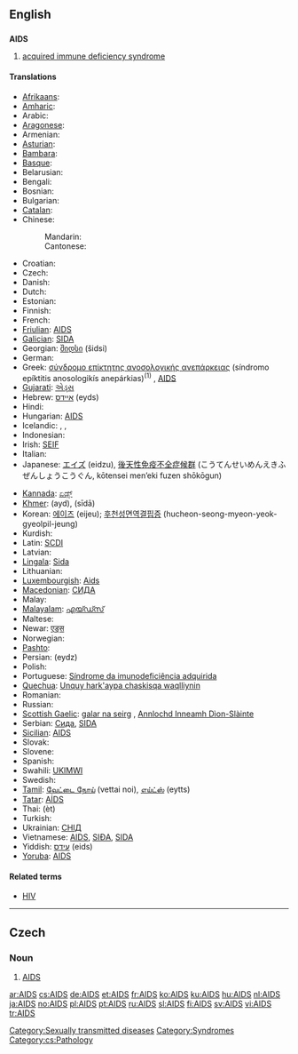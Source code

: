{{see|aids}}
==English==
{{wikipedia}}

==={{acronym}}===
'''AIDS'''

# {{disease}} [[acquired immune deficiency syndrome]]

====Translations====
{{trans-top|acquired immune deficiency syndrome}}
* [[Afrikaans]]: {{t|af|Vigs|xs=Afrikaans}}
* [[Amharic]]: {{t|am|ኤድስ|xs=Amharic}}
* Arabic: {{t|ar|متلازمة نقص المناعة المكتسبة|f|sc=Arab}}
* [[Aragonese]]: {{t-|an|SIDA|xs=Aragonese}}
* Armenian: {{t|hy|ՁԻԱՀ|tr=DZIAH|sc=Hayeren|xs=Armenian}}
* [[Asturian]]: {{t-|ast|SIDA|xs=Asturian}}
* [[Bambara]]: {{t-|bm|Sida|xs=Bambara}}
* [[Basque]]: {{t|eu|Hartutako Inmuno Eskasiaren Sindromea|xs=Basque}}
* Belarusian: {{t|be|СНІД|sc=Cyrl|xs=Belarusian}}
* Bengali: {{t|bn|এইডস|sc=Beng|xs=Bengali}}
* Bosnian: {{t-|bs|Sida}}
* Bulgarian: {{t|bg|СПИН|sc=Cyrl}}
* [[Catalan]]: {{t-|ca|SIDA|m}}
* Chinese:
*: Mandarin: {{t-|cmn|艾滋病|tr=àizībìng|sc=Hani|xs=Mandarin}}
*: Cantonese: {{tø|yue|愛滋病|sc=Hani|xs=Cantonese}}
* Croatian: {{t|hr|Sindrom stečene imunodeficijencije|m}}
* Czech: {{t+|cs|AIDS}}
* Danish: {{t-|da|aids}}
* Dutch: {{t+|nl|aids|m}}
* Estonian: {{t+|et|AIDS}}
* Finnish: {{t+|fi|AIDS}}
* French: {{t+|fr|SIDA|m}}
* [[Friulian]]: [[#Friulian|AIDS]]
* [[Galician]]: [[SIDA]]
* Georgian: [[შიდსი]] (šidsi)
* German: {{t+|de|AIDS}}
* Greek: [[σύνδρομο επίκτητης ανοσολογικής ανεπάρκειας]] (síndromo epíktitis anosologikís anepárkias)<sup>(1)</sup> {{n}}, [[AIDS#Greek|AIDS]] {{n}}
* [[Gujarati]]: [[એડ્સ]]
* Hebrew: [[איידס]] (eyds)
* Hindi: {{t-|hi|एड्स|sc=Deva|xs=Hindi}}
* Hungarian: [[#Humgarian|AIDS]]
* Icelandic: {{t+|is|alnæmi|n}}, {{t+|is|eyðni|f}}, {{t-|is|AIDS|n}}
* Indonesian: {{t-|id|AIDS|xs=Indonesian}}
* Irish: [[SEIF]]
* Italian: {{t-|it|AIDS}}
* Japanese: [[エイズ]] (eidzu), [[後天性免疫不全症候群]] (こうてんせいめんえきふぜんしょうこうぐん, kōtensei men’eki fuzen shōkōgun)
{{trans-mid}}
* [[Kannada]]: [[ಏಡ್ಸ್]]
* [[Khmer]]: {{Khmr|[[អេដស៍]]}} (ayd), {{Khmr|[[ស៊ីដា]]}} (sīdā)
* Korean: [[에이즈]] (eijeu); [[후천성면역결핍증]] (hucheon-seong-myeon-yeok-gyeolpil-jeung)
* Kurdish: {{t+|ku|AIDS}}
* Latin: [[SCDI]]
* Latvian: {{t-|lv|AIDS|xs=Latvian}}
* [[Lingala]]: [[Sida]]
* Lithuanian: {{t-|lt|AIDS|xs=Lithuanian}}
* [[Luxembourgish]]: [[Aids]]
* [[Macedonian]]: [[СИДА]]
* Malay: {{t-|ms|AIDS|xs=Malay}}
* [[Malayalam]]: [[എയ്ഡ്സ്]]
* Maltese: {{t-|mt|AIDS|xs=Maltese}}
* Newar: [[एड्स]]
* Norwegian: {{t-|no|AIDS}}
* [[Pashto]]: {{PSchar|[[اېډز]]}}
* Persian: {{fa-Arab|[[ایدز]]}} (eydz)
* Polish: {{t+|pl|AIDS|m}}
* Portuguese: [[Síndrome da imunodeficiência adquirida]] {{f}}
* [[Quechua]]: [[Unquy hark'aypa chaskisqa waqlliynin]]
* Romanian: {{t-|ro|SIDA|f}}
* Russian: {{t+|ru|СПИД|m|sc=Cyrl}}
* [[Scottish Gaelic]]: [[galar na seirg]] {{m}}, [[Annlochd Inneamh Dìon-Slàinte]] {{f}}
* Serbian: [[Сида]], [[SIDA]]
* [[Sicilian]]: [[#Sicilian|AIDS]]
* Slovak: {{t-|sk|aids}}
* Slovene: {{t-|sl|aids}}
* Spanish: {{t+|es|SIDA|m}}
* Swahili: [[UKIMWI]]
* Swedish: {{t+|sv|aids}}
* [[Tamil]]: [[வேட்டை நோய்]] (vettai noi), [[எய்ட்ஸ்]] (eytts)
* [[Tatar]]: [[AİDS]]
* Thai: {{Thai|[[เอดส์]]}} (èt)
* Turkish: {{t+|tr|AIDS}}
* Ukrainian: [[СНІД]]
* Vietnamese: [[#Vietnamese|AIDS]], [[SIĐA]], [[SIDA#Vietnamese|SIDA]]
* Yiddish: [[עידס]] (eids)
* [[Yoruba]]: [[#Yoruba|AIDS]]
{{trans-bottom}}

====Related terms====
* [[HIV]]

[[Category:Sexually transmitted diseases]]
[[Category:Syndromes]]

----

==Czech==

===Noun===
{{infl|cs|noun}} {{g|Czech}}

# [[#English|AIDS]]

[[Category:cs:Pathology]]

[[ar:AIDS]]
[[cs:AIDS]]
[[de:AIDS]]
[[et:AIDS]]
[[fr:AIDS]]
[[ko:AIDS]]
[[ku:AIDS]]
[[hu:AIDS]]
[[nl:AIDS]]
[[ja:AIDS]]
[[no:AIDS]]
[[pl:AIDS]]
[[pt:AIDS]]
[[ru:AIDS]]
[[sl:AIDS]]
[[fi:AIDS]]
[[sv:AIDS]]
[[vi:AIDS]]
[[tr:AIDS]]